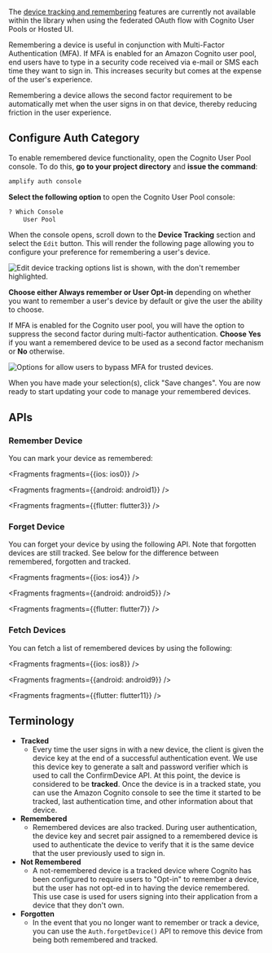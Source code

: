 <Callout>

The [device tracking and remembering](https://aws.amazon.com/blogs/mobile/tracking-and-remembering-devices-using-amazon-cognito-your-user-pools/) features are currently not available within the library when using the federated OAuth flow with Cognito User Pools or Hosted UI. 

</Callout>

Remembering a device is useful in conjunction with Multi-Factor Authentication (MFA).  If MFA is enabled for an Amazon Cognito user pool, end users have to type in a security code received via e-mail or SMS each time they want to sign in.  This increases security but comes at the expense of the user's experience.

Remembering a device allows the second factor requirement to be automatically met when the user signs in on that device, thereby reducing friction in the user experience.

## Configure Auth Category
To enable remembered device functionality, open the Cognito User Pool console.  To do this, **go to your project directory** and **issue the command**:
```bash
amplify auth console
```

**Select the following option** to open the Cognito User Pool console:
```bash
? Which Console
    User Pool
```

When the console opens, scroll down to the **Device Tracking** section and select the `Edit` button. This will render the following page allowing you to configure your preference for remembering a user's device.

![Edit device tracking options list is shown, with the don't remember highlighted.](/images/auth/webconsole_remember1.png)

**Choose either Always remember or User Opt-in** depending on whether you want to remember a user's device by default or give the user the ability to choose.

If MFA is enabled for the Cognito user pool, you will have the option to suppress the second factor during multi-factor authentication.  **Choose Yes** if you want a remembered device to be used as a second factor mechanism or **No** otherwise.

![Options for allow users to bypass MFA for trusted devices.](/images/auth/webconsole_remember2.png)

When you have made your selection(s), click "Save changes".  You are now ready to start updating your code to manage your remembered devices.

## APIs
### Remember Device
You can mark your device as remembered:


<Fragments fragments={{ios: ios0}} />


<Fragments fragments={{android: android1}} />


<Fragments fragments={{flutter: flutter3}} />

### Forget Device
You can forget your device by using the following API.  Note that forgotten devices are still tracked.  See below for the difference between remembered, forgotten and tracked.


<Fragments fragments={{ios: ios4}} />


<Fragments fragments={{android: android5}} />


<Fragments fragments={{flutter: flutter7}} />

### Fetch Devices
You can fetch a list of remembered devices by using the following:


<Fragments fragments={{ios: ios8}} />


<Fragments fragments={{android: android9}} />


<Fragments fragments={{flutter: flutter11}} />

## Terminology
* **Tracked**
  * Every time the user signs in with a new device, the client is given the device key at the end of a successful authentication event.  We use this device key to generate a salt and password verifier which is used to call the ConfirmDevice API.  At this point, the device is considered to be **tracked**.  Once the device is in a tracked state, you can use the Amazon Cognito console to see the time it started to be tracked, last authentication time, and other information about that device.
* **Remembered**
  * Remembered devices are also tracked. During user authentication, the device key and secret pair assigned to a remembered device is used to authenticate the device to verify that it is the same device that the user previously used to sign in.
* **Not Remembered**
  * A not-remembered device is a tracked device where Cognito has been configured to require users to "Opt-in" to remember a device, but the user has not opt-ed in to having the device remembered.  This use case is used for users signing into their application from a device that they don't own.
* **Forgotten**
  * In the event that you no longer want to remember or track a device, you can use the `Auth.forgetDevice()` API to remove this device from being both remembered and tracked.
